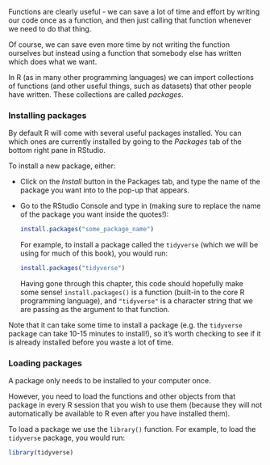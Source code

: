 Functions are clearly useful - we can save a lot of time and effort by writing our code once as a function, and then just calling that function whenever we need to do that thing.

Of course, we can save even more time by not writing the function ourselves but instead using a function that somebody else has written which does what we want.

In R (as in many other programming languages) we can import collections of functions (and other useful things, such as datasets) that other people have written. These collections are called *packages*.

### Installing packages {#sec-installing-packages}

By default R will come with several useful packages installed. You can which ones are currently installed by going to the *Packages* tab of the bottom right pane in RStudio.

To install a new package, either:

* Click on the *Install* button in the Packages tab, and type the name of the package you want into to the pop-up that appears.

* Go to the RStudio Console and type in (making sure to replace the name of the package you want inside the quotes!):

    ```r
    install.packages("some_package_name")
    ```
    
    For example, to install a package called the `tidyverse` (which we will be using for much of this book), you would run:

    ```r
    install.packages("tidyverse")
    ```
    
    Having gone through this chapter, this code should hopefully make some sense! `install.packages()` is a function (built-in to the core R programming language), and `"tidyverse"` is a character string that we are passing as the argument to that function.
    
Note that it can take some time to install a package (e.g. the `tidyverse` package can take 10-15 minutes to install!), so it's worth checking to see if it is already installed before you waste a lot of time.

### Loading packages

A package only needs to be installed to your computer once.

However, you need to load the functions and other objects from that package in every R session that you wish to use them (because they will not automatically be available to R even after you have installed them).

To load a package we use the `library()` function. For example, to load the `tidyverse` package, you would run:

```r
library(tidyverse)
```
